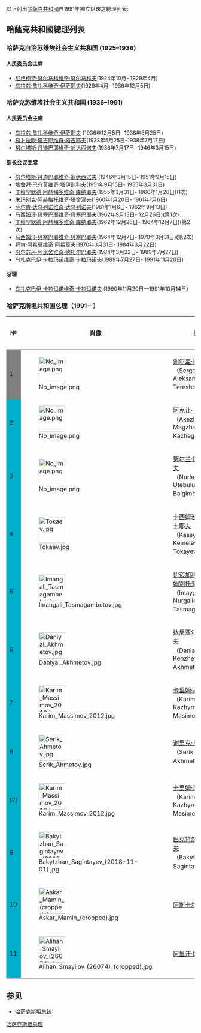 {{Infobox Political post
|post            = 哈萨克斯坦共和国总理
|insignia        = Coat of arms of Kazakhstan.svg
|insigniasize    = 100px
|insigniacaption = 哈萨克斯坦国徽
|nativename      = 
|image           = 
|imagesize       = 
|incumbent       = [[阿里汗·斯玛伊洛夫|阿里汗·斯玛伊洛夫]]
|incumbentsince  =  2022年1月5日
|style           = 总理阁下 (非正式地)<br>[[阁下|尊敬的阁下]] (国际承认)
|residence       = {{KAZ}}[[努尔苏丹|努尔苏丹]]
|appointer       = [[哈萨克斯坦总统|哈萨克斯坦总统]]
|termlength      = 5年，由总统任命
|formation       = 1920年<br>1991年10月14日
| precursor =  前苏联哈萨克苏维埃社会主义共和国部长会议主席
|succession      = 
|inaugural       = [[谢尔盖·捷列先科|谢尔盖·捷列先科]]
|deputy          = 
|salary          = 
|website         = 
}}
以下列出[[哈薩克共和國|哈薩克共和國]]自1991年獨立以來之總理列表:
{{Politics of Kazakhstan}}
== 哈薩克共和國總理列表 ==
=== 哈萨克自治苏维埃社会主义共和国 (1925–1936) ===
==== 人民委员会主席 ====
* [[尼格梅特·努尔马科维奇·努尔马科夫|尼格梅特·努尔马科维奇·努尔马科夫]](1924年10月- 1929年4月)
* [[乌拉兹·詹扎科维奇·伊萨耶夫|乌拉兹·詹扎科维奇·伊萨耶夫]](1929年4月- 1936年12月5日)

=== 哈萨克苏维埃社会主义共和国 (1936–1991) ===
==== 人民委员会主席 ====
* [[乌拉兹·詹扎科维奇·伊萨耶夫|乌拉兹·詹扎科维奇·伊萨耶夫]] (1936年12月5日- 1938年5月25日)
* [[易卜拉欣·塔吉耶维奇·塔吉耶夫|易卜拉欣·塔吉耶维奇·塔吉耶夫]](1938年5月25日-1938年7月17日)
* [[努尔塔斯·丹迪巴耶维奇·翁达西诺夫|努尔塔斯·丹迪巴耶维奇·翁达西诺夫]](1938年7月17日- 1946年3月15日)

==== 部长会议主席 ====
* [[努尔塔斯·丹迪巴耶维奇·翁达西诺夫|努尔塔斯·丹迪巴耶维奇·翁达西诺夫]] (1946年3月15日- 1951年9月15日)
* [[埃鲁拜·巴齐莫维奇·塔伊别科夫|埃鲁拜·巴齐莫维奇·塔伊别科夫]](1951年9月15日- 1955年3月31日)
* [[丁穆罕默德·阿赫梅多维奇·库纳耶夫|丁穆罕默德·阿赫梅多维奇·库纳耶夫]](1955年3月31日- 1960年1月20日)(1次)
* [[朱玛别克·阿赫梅托维奇·塔舍涅夫|朱玛别克·阿赫梅托维奇·塔舍涅夫]](1960年1月20日- 1961年1月6日)
* [[萨尔肯·达乌列诺维奇·达乌列诺夫|萨尔肯·达乌列诺维奇·达乌列诺夫]](1961年1月6日- 1962年9月13日)
* [[马西姆汗·贝塞巴耶维奇·贝塞巴耶夫|马西姆汗·贝塞巴耶维奇·贝塞巴耶夫]](1962年9月13日- 12月26日)(第1次)
* [[丁穆罕默德·阿赫梅多维奇·库纳耶夫|丁穆罕默德·阿赫梅多维奇·库纳耶夫]](1962年12月26日- 1964年12月7日)(第2次)
* [[马西姆汗·贝塞巴耶维奇·贝塞巴耶夫|马西姆汗·贝塞巴耶维奇·贝塞巴耶夫]](1964年12月7日- 1970年3月31日)(第2次)
* [[拜肯·阿希莫维奇·阿希莫夫|拜肯·阿希莫维奇·阿希莫夫]](1970年3月31日- 1984年3月22日)
* [[努尔苏丹·阿比舍维奇·纳扎尔巴耶夫|努尔苏丹·阿比舍维奇·纳扎尔巴耶夫]](1984年3月22日- 1989年7月27日)
* [[乌扎克巴伊·卡拉玛诺维奇·卡拉玛诺夫|乌扎克巴伊·卡拉玛诺维奇·卡拉玛诺夫]](1989年7月27日- 1991年11月20日)

==== 总理 ====
* [[乌扎克巴伊·卡拉玛诺维奇·卡拉玛诺夫|乌扎克巴伊·卡拉玛诺维奇·卡拉玛诺夫]] (1990年11月20日—1991年10月14日)

=== 哈萨克斯坦共和国总理（1991－） ===
{{legend2|#00AFCA|[[哈萨克斯坦人民团结联盟|哈萨克斯坦人民团结联盟]]/[[祖国之光|祖国之光]]（Nur Otan）|border=1px solid #AAAAAA}}
{{legend2|grey|[[独立人士|独立人士]]|border=1px solid #AAAAAA}}
{| class="wikitable"
|-
! №
! 肖像
! 姓名
! colspan=2|任期起迄
! 政党
! [[国家元首|国家元首]]
|-
! style="background:grey"| 1
| [[File:No_image.png|70px]]
| [[谢尔盖·亚历山德罗维奇·捷列先科|谢尔盖·捷列先科]]<br>（Sergey Aleksandrovich Tereshchenko）
| 1991年10月14日
| 1994年10月12日
| 无党派
| rowspan=10|[[努尔苏丹·纳扎尔巴耶夫|努尔苏丹·纳扎尔巴耶夫]]
|-
! style="background:#00AFCA;"| 2
| [[File:No_image.png|70px]]
| [[阿克然·马格扎诺维奇·卡热格尔金|阿克让·卡热格尔金]]<br>（Akezhan Magzhanovich Kazhegeldin）
| 1994年10月12日
| 1997年10月10日
| rowspan=2|[[哈萨克斯坦人民团结联盟|人民团结联盟]]
|-
! style="background:#00AFCA;"| 3
| [[File:No_image.png|70px]]
| [[努尔兰·乌捷博卢耶维奇·巴尔金巴耶夫|努尔兰·巴尔金巴耶夫]]<br>（Nurlan Utebuluyevich Balgimbayev）
| 1997年10月10日
| 1999年10月1日
|-
! style="background:#00AFCA;"| 4
| [[File:Tokaev.jpg|70px]]
| [[卡西姆若马尔特·托卡耶夫|卡西姆若马尔特·托卡耶夫]]<br>（Kassym-Jomart Kemelevich Tokayev）
| 1999年10月1日
| 2002年1月28日
| rowspan=9|[[祖国之光|祖国之光]]
|-
! style="background:#00AFCA;"| 5
| [[File:Imangali_Tasmagambetov.jpg|70px]]
| [[伊迈加利·努尔加利耶维奇·塔斯马加姆别托夫|伊迈加利·塔斯马加姆别托夫]]<br>（Imaygali Nurgalievich Tasmagambetov）
| 2002年1月28日
| 2003年6月13日
|-
! style="background:#00AFCA;"| 6
| [[File:Daniyal_Akhmetov.jpg|70px]]
| [[达尼亚尔·肯热塔耶维奇·艾哈迈托夫|达尼亚尔·艾哈迈托夫]]<br>（Danial Kenzhetayevich Akhmetov）
| 2003年6月13日
| 2007年1月10日
|-
! style="background:#00AFCA;"| 7
| [[File:Karim_Massimov_2012.jpg|70px]]
| [[卡里姆·马西莫夫|卡里姆·马西莫夫]]<br>（Karim Kazhymkanovich Masimov）
| 2007年1月10日
| 2012年9月24日
|-
! style="background:#00AFCA;"| 8
|[[File:Serik_Ahmetov.jpg|70px]]
| [[谢里克·艾哈迈托夫|谢里克·艾哈迈托夫]]<br>（Serik Akhmetov）
| 2012年9月24日
| 2014年4月2日
|-
! style="background:#00AFCA;"| (7)
| [[File:Karim_Massimov_2012.jpg|70px]]
| [[卡里姆·马西莫夫|卡里姆·马西莫夫]]<br>（Karim Kazhymkanovich Masimov）
| 2014年4月2日
| 2016年9月8日
|-
! style="background:#00AFCA;"| 9
|[[File:Bakytzhan_Sagintayev_(2018-11-01).jpg|70px]] 
| [[巴克特然·薩金塔耶夫|巴克特然·薩金塔耶夫]]<br>（Bakytzhan Sagintayev）
| 2016年9月8日
| 2019年2月21日
|-
! style="background:#00AFCA;"| 10
| [[File:Askar_Mamin_(cropped).jpg|70px]]
| [[阿斯卡尔·马明|阿斯卡尔·马明]]
| 2019年2月21日
| 2022年1月4日
|rowspan=2 | [[卡西姆若马尔特·托卡耶夫|卡西姆若马尔特·托卡耶夫]]
|-
! style="background:#00AFCA;"| 11
| [[File:Alihan_Smayilov_(26074)_(cropped).jpg|70px]]
| [[阿里汗·斯玛伊洛夫|阿里汗·斯玛伊洛夫]]
| 2022年1月5日


|}

== 参见 ==
* [[哈萨克斯坦总统|哈萨克斯坦总统]]

{{亚洲政府首脑}}
{{歐洲國家元首與政府首腦}}
{{Authority control}}

[[Category:哈萨克斯坦总理|]]